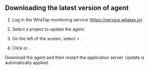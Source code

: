 ## Downloading the latest version of agent

1. Log in the WhaTap monitoring service (https://service.whatap.io).

2. Select a project to update the agent.

3. On the left of the screen, select <Cmdname sid="management" className="uitext" /> > <Cmdname sid="agent_update" className="uitext" />.

4. Click <Cmdname sid="latest_version" className="uitext" /> or <Cmdname sid="latest_version_for_all" className="uitext" />.

   <ImgLang img="java-update-agent.png" desc="Update Agent" />

Download the agent and then restart the application server. Update is automatically applied.
